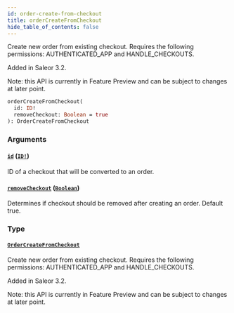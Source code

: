 ```yaml
---
id: order-create-from-checkout
title: orderCreateFromCheckout
hide_table_of_contents: false
---
```


Create new order from existing checkout. Requires the following permissions: AUTHENTICATED_APP and HANDLE_CHECKOUTS.

Added in Saleor 3.2.

Note: this API is currently in Feature Preview and can be subject to changes at later point.

```graphql
orderCreateFromCheckout(
  id: ID!
  removeCheckout: Boolean = true
): OrderCreateFromCheckout
```

### Arguments

#### [`id`](#) ([`ID!`](../../../developer/api-reference/scalars/id))

ID of a checkout that will be converted to an order.

#### [`removeCheckout`](#) ([`Boolean`](../../../developer/api-reference/scalars/boolean))

Determines if checkout should be removed after creating an order. Default true.

### Type

#### [`OrderCreateFromCheckout`](../../../developer/api-reference/objects/order-create-from-checkout)

Create new order from existing checkout. Requires the following permissions: AUTHENTICATED_APP and HANDLE_CHECKOUTS.

Added in Saleor 3.2.

Note: this API is currently in Feature Preview and can be subject to changes at later point.
